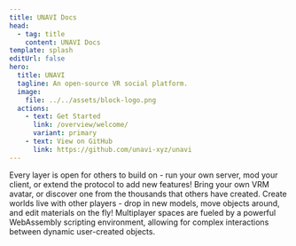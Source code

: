 ```yaml
---
title: UNAVI Docs
head:
  - tag: title
    content: UNAVI Docs
template: splash
editUrl: false
hero:
  title: UNAVI
  tagline: An open-source VR social platform.
  image:
    file: ../../assets/block-logo.png
  actions:
    - text: Get Started
      link: /overview/welcome/
      variant: primary
    - text: View on GitHub
      link: https://github.com/unavi-xyz/unavi
---
```



<CardGrid>
  <Card title="Open Architecture" icon="puzzle">
    Every layer is open for others to build on - run your own server, mod your
    client, or extend the protocol to add new features!
  </Card>
  <Card title="VRM Avatars" icon="star">
    Bring your own VRM avatar, or discover one from the thousands that others have created.
  </Card>
  <Card title="Seamless World Creation" icon="pencil">
    Create worlds live with other players - drop in new models, move
    objects around, and edit materials on the fly!
  </Card>
  <Card title="WASM Scripting" icon="rocket">
    Multiplayer spaces are fueled by a powerful WebAssembly scripting environment,
    allowing for complex interactions between dynamic user-created objects.
  </Card>
</CardGrid>
